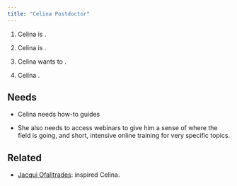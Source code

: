 ```yaml
---
title: "Celina Postdoctor"
---
```


1.  Celina is .

2.  Celina is .

3.  Celina wants to .

4.  Celina .

## Needs

- Celina needs how-to guides 

- She also needs to access webinars to give him a sense of where the field is going, and short, intensive online training for very specific topics.

## Related

-   [Jacqui Ofalltrades](https://rstudio-education.github.io/learner-personas/jacqui-ofalltrades/): inspired Celina.